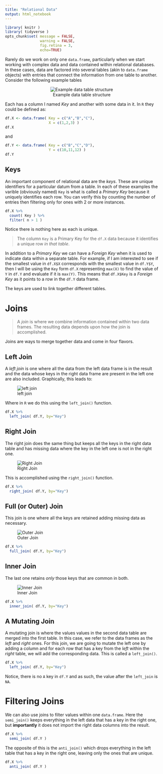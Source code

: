 ```yaml
---
title: "Relational Data"
output: html_notebook
---
```



```r
library( knitr )
library( tidyverse )
opts_chunk$set( message = FALSE,
                warning = FALSE,
                fig.retina = 3,
                echo=TRUE)
```


Rarely do we work on only one `data.frame`, particularly when we start working with complex data and data contained within relational databases.  In these cases, data are factored into several tables (akin to `data.frame` objects) with entries that connect the information from one table to another.   Consider the following example tables

<center>
![Example data table structure](https://live.staticflickr.com/65535/50427672632_24e45139a8_c_d.jpg)
</center>

Each has a column I named *Key* and another with some data in it.  In `R` they could be defined as:

```r
df.X <- data.frame( Key = c("A","B","C"),
                    X = c(1,2,3) )
df.X
```
and 

```r
df.Y <- data.frame( Key = c("B","C","D"),
                    Y = c(10,11,12) )
df.Y
```


## Keys

An important component of relational data are the *keys*.  These are unique identifiers for a particular datum from a table.  In each of these examples the varible (obviously named) `Key` is what is called a *Primary Key* because it uniquely identifies each row.  You can verify this by counting the number of entries then filtering only for ones with 2 or more instances.

```r
df.X %>%
  count( Key ) %>%
  filter( n > 1 )
```

Notice there is nothing here as each is unique.

> The column `Key` is a Primary Key for the `df.X` data because it identifies a unique row *in that table*.

In addition to a *Primary Key* we can have a *Foreign Key* when it is used to indicate data within a separate table.  For example, if I am interested to see if the smallest value in `df.X$X` corresponds with the smallest value in `df.Y$Y`, then I will be using the `Key` form `df.X` representing `max(X)` to find the value of `Y` in `df.Y` and evaluate if it is `max(Y)`.  This means that `df.X$Key` is a *Foreign Key* as it points to a row in the `df.Y` data frame.

The keys are used to link together different tables.



# Joins

> A *join* is where we combine information contained within two data frames.  The resulting data depends upon how the join is accomplished.

Joins are ways to merge together data and come in four flavors.  

## Left Join

A *left join* is one where all the data from the left data frame is in the result and the data whose keys in the right data frame are present in the left one are also included.  Graphically, this leads to:


![left join](https://live.staticflickr.com/65535/50427817371_678f0f64c7_c_d.jpg)

Where in `R` we do this using the `left_join()` function. 

```r
df.X %>%
  left_join( df.Y, by="Key")
```



## Right Join

The right join does the same thing but keeps all the keys in the right data table and has missing data where the key in the left one is not in the right one.

![Right Join](https://live.staticflickr.com/65535/50427125528_0de6281475_c_d.jpg)

This is accomplished using the `right_join()` function.

```r
df.X %>%
  right_join( df.Y, by="Key")
```



## Full (or Outer) Join

This join is one where all the keys are retained adding missing data as necessary.


![Outer Join](https://live.staticflickr.com/65535/50427993992_4ccede1574_c_d.jpg)

```r
df.X %>%
  full_join( df.Y, by="Key")
```


## Inner Join

The last one retains *only* those keys that are common in both.

![Inner Join](https://live.staticflickr.com/65535/50427125683_ac44eb1500_c_d.jpg)

```r
df.X %>%
  inner_join( df.Y, by="Key")
```






## A Mutating Join

A mutating join is where the values values in the second data table are merged into the first table.  In this case, we refer to the data frames as the *left* and *right* ones.  For this join, we are going to mutate the left one by adding a column and for each row that has a key from the *left* within the *right* table, we will add the corresponding data. This is called a `left_join()`.

```r
df.X %>%
  left_join( df.Y, by="Key")
```

Notice, there is no `A` key in `df.Y` and as such, the value after the `left_join` is `NA`.



# Filtering Joins

We can also use joins to filter values within one `data.frame`.  Here the `semi_join()` keeps everything in the left data that has a key in the right one, but **importantly** it does not import the right data columns into the result.


```r
df.X %>%
  semi_join( df.Y )
```

The opposite of this is the `anti_join()` which drops everything in the left table that has a key in the right one, leaving only the ones that are unique.

```r
df.X %>%
  anti_join( df.Y )
```


